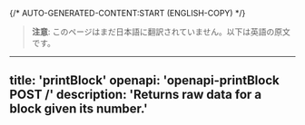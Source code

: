 {/* AUTO-GENERATED-CONTENT:START (ENGLISH-COPY) */}
> **注意**: このページはまだ日本語に翻訳されていません。以下は英語の原文です。

---
title: 'printBlock'
openapi: 'openapi-printBlock POST /'
description: 'Returns raw data for a block given its number.'
---